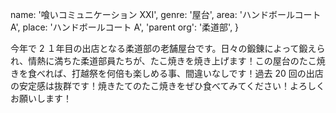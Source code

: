   name: '喰いコミュニケーション XXI',
  genre: '屋台',
  area: 'ハンドボールコート A',
  place: 'ハンドボールコート A',
  'parent org': '柔道部',
}

今年で 2 １年目の出店となる柔道部の老舗屋台です。日々の鍛錬によって鍛えられ、情熱に満ちた柔道部員たちが、たこ焼きを焼き上げます！この屋台のたこ焼きを食べれば、打越祭を何倍も楽しめる事、間違いなしです！過去 20 回の出店の安定感は抜群です！焼きたてのたこ焼きをぜひ食べてみてください！よろしくお願いします！
